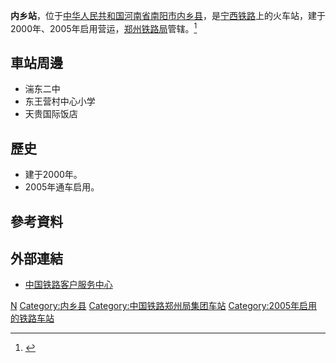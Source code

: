 {{Expand|time=2016-07-17T08:35:31+00:00}}
{{Infobox China railway station
|车站名称 =内乡站
|图片 = 
|图片介绍 = 
|车站拼音 = Neixiang
|英文名称 = Neixiang Railway Station
|车站代码 = 41040
|电报码 = NXF
|拼音码 = NXI
|车站位置 = [[河南省|河南省]][[南阳市|南阳市]][[内乡县|内乡县]]
|坐标 = 
|归属 = [[郑州铁路局|郑州铁路局]][[南阳车务段|南阳车务段]]
|线路 = [[宁西铁路|宁西铁路]]
|车站等级 = [[三等站_(中铁)|三等站]]
|月台数目 = 
|股道数目 = 
}}
'''内乡站'''，位于[[中华人民共和国|中华人民共和国]][[河南省|河南省]][[南阳市|南阳市]][[内乡县|内乡县]]，是[[宁西铁路|宁西铁路]]上的火车站，建于2000年、2005年启用营运，[[郑州铁路局|郑州铁路局]]管辖。<ref>{{Cite web |url=http://search.huochepiao.com/huochezhan/jieshao/1947.htm |title=内乡火车站介绍 |accessdate=2016-07-17 |archive-date=2019-08-02 |archive-url=https://web.archive.org/web/20190802204344/http://search.huochepiao.com/huochezhan/jieshao/1947.htm |dead-url=no }}</ref>
==車站周邊==
* 湍东二中
* 东王营村中心小学
* 天贵国际饭店

==歷史==
* 建于2000年。
* 2005年通车启用。
==參考資料==
{{reflist}}
==外部連結==
* [http://www.12306.cn/mormhweb/ 中国铁路客户服务中心] {{Wayback|url=http://www.12306.cn/mormhweb/ |date=20180205163941 }}
{{China-rail-stub}}
{{宁西铁路}}
[[Category:南阳市铁路车站|N]]
[[Category:内乡县|Category:内乡县]]
[[Category:中国铁路郑州局集团车站|Category:中国铁路郑州局集团车站]]
[[Category:2005年启用的铁路车站|Category:2005年启用的铁路车站]]